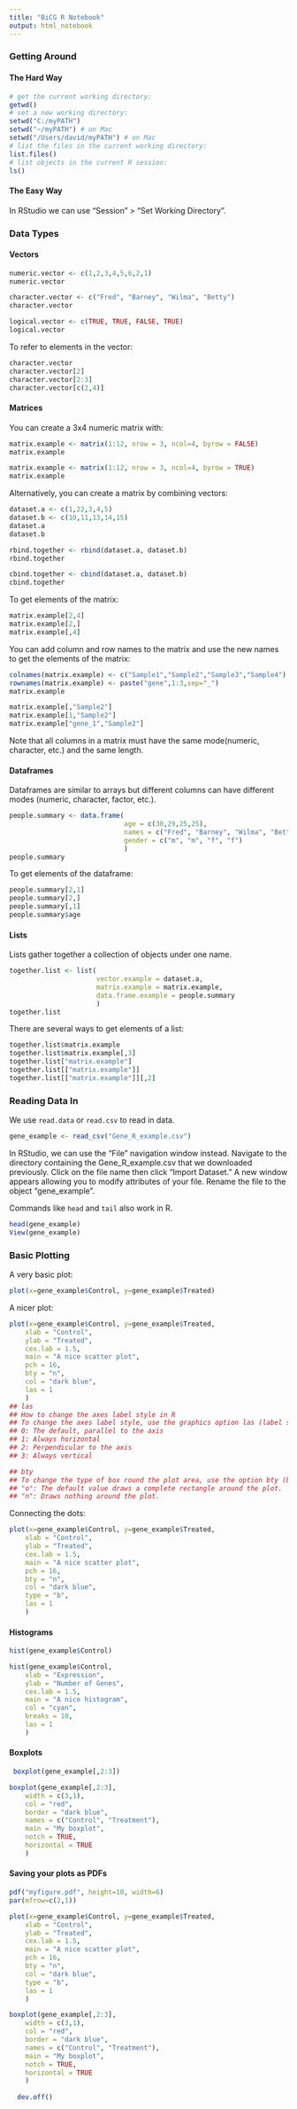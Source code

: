 ```yaml
---
title: "BiCG R Notebook"
output: html_notebook
---
```


### Getting Around

#### The Hard Way

```r
# get the current working directory:
getwd()
# set a new working directory:
setwd("C:/myPATH")
setwd("~/myPATH") # on Mac
setwd("/Users/david/myPATH") # on Mac
# list the files in the current working directory:
list.files()
# list objects in the current R session:
ls()
```

#### The Easy Way

In RStudio we can use "Session" > "Set Working Directory".  
  
### Data Types

#### Vectors

```r
numeric.vector <- c(1,2,3,4,5,6,2,1)
numeric.vector

character.vector <- c("Fred", "Barney", "Wilma", "Betty")
character.vector

logical.vector <- c(TRUE, TRUE, FALSE, TRUE)
logical.vector
```

To refer to elements in the vector:

```r
character.vector
character.vector[2]
character.vector[2:3]
character.vector[c(2,4)]
```

#### Matrices

You can create a 3x4 numeric matrix with:

```r
matrix.example <- matrix(1:12, nrow = 3, ncol=4, byrow = FALSE)
matrix.example

matrix.example <- matrix(1:12, nrow = 3, ncol=4, byrow = TRUE)
matrix.example
```

Alternatively, you can create a matrix by combining vectors:

```r
dataset.a <- c(1,22,3,4,5)
dataset.b <- c(10,11,13,14,15)
dataset.a
dataset.b

rbind.together <- rbind(dataset.a, dataset.b)
rbind.together

cbind.together <- cbind(dataset.a, dataset.b)
cbind.together
```
To get elements of the matrix:

```r
matrix.example[2,4]
matrix.example[2,]
matrix.example[,4]
```

You can add column and row names to the matrix and use the new names to get the elements of the matrix:

```r
colnames(matrix.example) <- c("Sample1","Sample2","Sample3","Sample4")
rownames(matrix.example) <- paste("gene",1:3,sep="_")
matrix.example

matrix.example[,"Sample2"]
matrix.example[1,"Sample2"]
matrix.example["gene_1","Sample2"]
```

Note that all columns in a matrix must have the same mode(numeric, character, etc.) and the same length.

#### Dataframes

Dataframes are similar to arrays but different columns can have different modes (numeric, character, factor, etc.).  

```r
people.summary <- data.frame(
                             age = c(30,29,25,25),
                             names = c("Fred", "Barney", "Wilma", "Betty"),
                             gender = c("m", "m", "f", "f")
                             )
people.summary
```

To get elements of the dataframe:

```r
people.summary[2,1]
people.summary[2,]
people.summary[,1]
people.summary$age
```

#### Lists

Lists gather together a collection of objects under one name.

```r
together.list <- list(
                      vector.example = dataset.a, 
                      matrix.example = matrix.example,
                      data.frame.example = people.summary
                      )
together.list
```

There are several ways to get elements of a list:

```r

together.list$matrix.example
together.list$matrix.example[,3]
together.list["matrix.example"]
together.list[["matrix.example"]]
together.list[["matrix.example"]][,2]
```

### Reading Data In

We use `read.data` or `read.csv` to read in data.  

```r
gene_example <- read_csv("Gene_R_example.csv")
```

In RStudio, we can use the "File" navigation window instead.  Navigate to the directory containing the Gene_R_example.csv that we downloaded previously. Click on the file name then click "Import Dataset."  A new window appears allowing you to modify attributes of your file.  Rename the file to the object "gene_example".

Commands like `head` and `tail` also work in R.

```r
head(gene_example)
View(gene_example)
```

### Basic Plotting

A very basic plot:

```r
plot(x=gene_example$Control, y=gene_example$Treated)
```

A nicer plot:

```r
plot(x=gene_example$Control, y=gene_example$Treated,
    xlab = "Control",
    ylab = "Treated",
    cex.lab = 1.5,
    main = "A nice scatter plot",
    pch = 16,
    bty = "n",
    col = "dark blue",
    las = 1
    )
## las
## How to change the axes label style in R
## To change the axes label style, use the graphics option las (label style). This changes the orientation angle of the labels:
## 0: The default, parallel to the axis
## 1: Always horizontal
## 2: Perpendicular to the axis
## 3: Always vertical

## bty
## To change the type of box round the plot area, use the option bty (box type):
## "o": The default value draws a complete rectangle around the plot.
## "n": Draws nothing around the plot.
```

Connecting the dots:

```r
plot(x=gene_example$Control, y=gene_example$Treated,
    xlab = "Control",
    ylab = "Treated",
    cex.lab = 1.5,
    main = "A nice scatter plot",
    pch = 16,
    bty = "n",
    col = "dark blue",
	type = "b",
	las = 1
	)
```

#### Histograms

```r
hist(gene_example$Control)

hist(gene_example$Control,
    xlab = "Expression",
    ylab = "Number of Genes",
    cex.lab = 1.5,
    main = "A nice histogram",
    col = "cyan",
    breaks = 10,
    las = 1
    )
```

#### Boxplots

```r
 boxplot(gene_example[,2:3])
```

```r
boxplot(gene_example[,2:3],
	width = c(3,1),
	col = "red",
	border = "dark blue",
	names = c("Control", "Treatment"),
	main = "My boxplot",
	notch = TRUE,
	horizontal = TRUE
	)
```

#### Saving your plots as PDFs

```r
pdf("myfigure.pdf", height=10, width=6)
par(mfrow=c(2,1))

plot(x=gene_example$Control, y=gene_example$Treated,
    xlab = "Control",
    ylab = "Treated",
    cex.lab = 1.5,
    main = "A nice scatter plot",
    pch = 16,
    bty = "n",
    col = "dark blue",
	type = "b",
	las = 1
	)

boxplot(gene_example[,2:3],
	width = c(3,1),
	col = "red",
	border = "dark blue",
	names = c("Control", "Treatment"),
	main = "My boxplot",
	notch = TRUE,
	horizontal = TRUE
	)
  
  dev.off()
 
```
   
   



